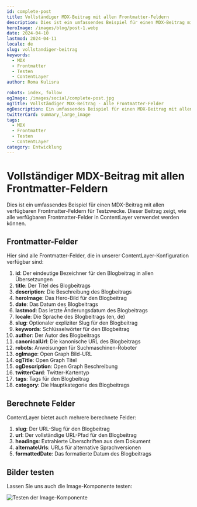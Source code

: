 ```yaml
---
id: complete-post
title: Vollständiger MDX-Beitrag mit allen Frontmatter-Feldern
description: Dies ist ein umfassendes Beispiel für einen MDX-Beitrag mit allen verfügbaren Frontmatter-Feldern für Testzwecke.
heroImage: /images/blog/post-1.webp
date: 2024-04-10
lastmod: 2024-04-11
locale: de
slug: vollstandiger-beitrag
keywords:
  - MDX
  - Frontmatter
  - Testen
  - ContentLayer
author: Roma Kulisra

robots: index, follow
ogImage: /images/social/complete-post.jpg
ogTitle: Vollständiger MDX-Beitrag - Alle Frontmatter-Felder
ogDescription: Ein umfassendes Beispiel für einen MDX-Beitrag mit allen verfügbaren Frontmatter-Feldern für Testzwecke.
twitterCard: summary_large_image
tags:
  - MDX
  - Frontmatter
  - Testen
  - ContentLayer
category: Entwicklung
---
```


# Vollständiger MDX-Beitrag mit allen Frontmatter-Feldern

Dies ist ein umfassendes Beispiel für einen MDX-Beitrag mit allen verfügbaren Frontmatter-Feldern für Testzwecke. Dieser Beitrag zeigt, wie alle verfügbaren Frontmatter-Felder in ContentLayer verwendet werden können.

## Frontmatter-Felder

Hier sind alle Frontmatter-Felder, die in unserer ContentLayer-Konfiguration verfügbar sind:

1. **id**: Der eindeutige Bezeichner für den Blogbeitrag in allen Übersetzungen
2. **title**: Der Titel des Blogbeitrags
3. **description**: Die Beschreibung des Blogbeitrags
4. **heroImage**: Das Hero-Bild für den Blogbeitrag
5. **date**: Das Datum des Blogbeitrags
6. **lastmod**: Das letzte Änderungsdatum des Blogbeitrags
7. **locale**: Die Sprache des Blogbeitrags (en, de)
8. **slug**: Optionaler expliziter Slug für den Blogbeitrag
9. **keywords**: Schlüsselwörter für den Blogbeitrag
10. **author**: Der Autor des Blogbeitrags
11. **canonicalUrl**: Die kanonische URL des Blogbeitrags
12. **robots**: Anweisungen für Suchmaschinen-Roboter
13. **ogImage**: Open Graph Bild-URL
14. **ogTitle**: Open Graph Titel
15. **ogDescription**: Open Graph Beschreibung
16. **twitterCard**: Twitter-Kartentyp
17. **tags**: Tags für den Blogbeitrag
18. **category**: Die Hauptkategorie des Blogbeitrags

## Berechnete Felder

ContentLayer bietet auch mehrere berechnete Felder:

1. **slug**: Der URL-Slug für den Blogbeitrag
2. **url**: Der vollständige URL-Pfad für den Blogbeitrag
3. **headings**: Extrahierte Überschriften aus dem Dokument
4. **alternateUrls**: URLs für alternative Sprachversionen
5. **formattedDate**: Das formatierte Datum des Blogbeitrags

## Bilder testen

Lassen Sie uns auch die Image-Komponente testen:

<Image
  src="/images/blog/post-1.webp"
  alt="Testen der Image-Komponente"
  width={800}
  height={600}
  className="rounded-xl my-8"
/> 